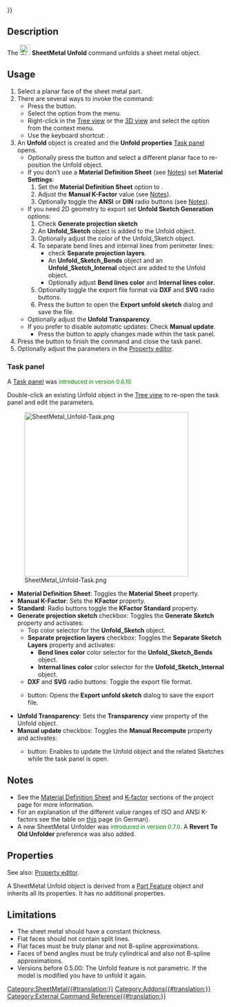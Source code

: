 {{UnfinishedDocu{{#translation:}}}}
<languages/>

<div class="mw-translate-fuzzy">
{{Docnav/it
|
|
|[[SheetMetal_Workbench/it|SheetMetal]]
|IconL=
|IconC=Sheetmetal_workbench_icon.svg
|IconR=
}}
</div>

<div class="mw-translate-fuzzy">
{{GuiCommand/it
|Name=SheetMetal_Unfold
|Name/it=Dispiega
|MenuLocation=SheetMetal → Unfold
|Workbenches=[[SheetMetal Workbench/it|SheetMetal]]
|Shortcut=None
|Version=
|SeeAlso=[[SheetMetal_UnattendedUnfold|SheetMetal UnattendedUnfold]]
}}
</div>

==Description==

The [[Image:SheetMetal_Unfold.svg|24px]] '''SheetMetal Unfold''' command unfolds a sheet metal object.

==Usage== 

# Select a planar face of the sheet metal part.
# There are several ways to invoke the command:
#* Press the {{Button|[[Image: SheetMetal_Unfold.svg |16px]] [[SheetMetal_Unfold|Unfold]]}} button.
#* Select the {{MenuCommand|Sheet Metal → [[Image:SheetMetal_Unfold.svg|16px]] [[SheetMetal_Unfold|Unfold]]}} option from the menu.
#* Right-click in the [[Tree_view|Tree view]] or the [[3D_view|3D view]] and select the {{MenuCommand|Sheet Metal → [[Image:SheetMetal_Unfold.svg|16px]] [[SheetMetal_Unfold|Unfold]]}} option from the context menu.
#* Use the keyboard shortcut: {{KEY|U}}.
# An '''Unfold''' object is created and the '''Unfold properties''' [[Task_panel|Task panel]] opens.
#* Optionally press the {{Button|Face}} button and select a different planar face to re-position the Unfold object.
#* If you don't use a '''Material Definition Sheet''' (see [[#Notes|Notes]]) set '''Material Settings''':
#*# Set the '''Material Definition Sheet''' option to {{Value|Manual K-Factor}}.
#*# Adjust the '''Manual K-Factor''' value (see [[#Notes|Notes]]).
#*# Optionally toggle the '''ANSI''' or '''DIN''' radio buttons (see [[#Notes|Notes]]).
#* If you need 2D geometry to export set '''Unfold Sketch Generation''' options:
#*# Check '''Generate projection sketch'''
#*#An '''Unfold_Sketch''' object is added to the Unfold object.
#*# Optionally adjust the color of the Unfold_Sketch object.
#*# To separate bend lines and internal lines from perimeter lines:
#*#* check '''Separate projection layers'''.
#*#* An '''Unfold_Sketch_Bends''' object and an '''Unfold_Sketch_Internal''' object are added to the Unfold object.
#*#* Optionally adjust '''Bend lines color''' and '''Internal lines color'''.
#*# Optionally toggle the export file format via '''DXF''' and '''SVG''' radio buttons.
#*# Press the {{Button|Export}} button to open the '''Export unfold sketch''' dialog and save the file.
#* Optionally adjust the '''Unfold Transparency'''.
#* If you prefer to disable automatic updates: Check '''Manual update'''.
#** Press the {{Button|Update}} button to apply changes made within the task panel.
# Press the {{Button|OK}} button to finish the command and close the task panel.
# Optionally adjust the parameters in the [[Property_editor|Property editor]].

===Task panel===

A [[Task_panel|Task panel]] was <span style="font-size:small;color:green;">introduced in version 0.6.10</span>

Double-click an existing Unfold object in the [[Tree_view|Tree view]] to re-open the task panel and edit the parameters.

[[Image:SheetMetal_Unfold-Task.png|380px]]

* '''Material Definition Sheet''': Toggles the '''Material Sheet''' property.
* '''Manual K-Factor''': Sets the '''KFactor''' property.
* '''Standard''': Radio buttons toggle the '''KFactor Standard''' property.
* '''Generate projection sketch''' checkbox: Toggles the '''Generate Sketch''' property and activates:
** Top color selector for the '''Unfold_Sketch''' object.
** '''Separate projection layers''' checkbox: Toggles the '''Separate Sketch Layers''' property and activates:
*** '''Bend lines color''' color selector for the '''Unfold_Sketch_Bends''' object.
*** '''Internal lines color''' color selector for the '''Unfold_Sketch_Internal''' object.
** '''DXF''' and '''SVG''' radio buttons: Toggle the export file format.
** {{Button|Export}} button: Opens the '''Export unfold sketch''' dialog to save the export file.
* '''Unfold Transparency''': Sets the '''Transparency''' view property of the Unfold object.
* '''Manual update''' checkbox: Toggles the '''Manual Recompute''' property and activates:
** {{Button|Update}} button: Enables to update the Unfold object and the related Sketches while the task panel is open.

==Notes==

* See the [https://github.com/shaise/FreeCAD_SheetMetal#material-definition-sheet Material Definition Sheet] and [https://github.com/shaise/FreeCAD_SheetMetal#physical-material-definitions K-factor] sections of the project page for more information.  
* For an explanation of the different value ranges of ISO and ANSI K-factors see the table on [https://de.wikipedia.org/wiki/Biegeverkürzung#Korrektur_durch_den_sog._k-Faktor this] page (in German).
* A new SheetMetal Unfolder was <span style="font-size:small;color:green;">introduced in version 0.7.0</span>. A '''Revert To Old Unfolder''' preference was also added.

==Properties== 

See also: [[Property_editor|Property editor]].

A SheetMetal Unfold object is derived from a [[Part_Feature|Part Feature]] object and inherits all its properties. It has no additional properties.

==Limitations== 

* The sheet metal should have a constant thickness.
* Flat faces should not contain split lines.
* Flat faces must be truly planar and not B-spline approximations.
* Faces of bend angles must be truly cylindrical and also not B-spline approximations.
* Versions before 0.5.00: The Unfold feature is not parametric. If the model is modified you have to unfold it again. 


{{Docnav
|[[SheetMetal_AddFoldWall|AddFoldWall]]
|[[SheetMetal_UnattendedUnfold|UnattendedUnfold]]
|[[SheetMetal_Workbench|SheetMetal]]
|IconL=SheetMetal_AddFoldWall.svg
|IconR=SheetMetal_UnattendedUnfold.svg
|IconC=Sheetmetal_workbench_icon.svg
}}

[[Category:SheetMetal{{#translation:}}]]
[[Category:Addons{{#translation:}}]]
[[Category:External Command Reference{{#translation:}}]]